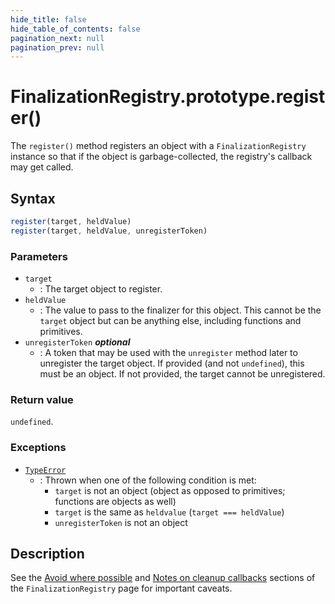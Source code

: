 ```yaml
---
hide_title: false
hide_table_of_contents: false
pagination_next: null
pagination_prev: null
---
```

# FinalizationRegistry.prototype.register()

The `register()` method registers an object with a
`FinalizationRegistry` instance so that if the object is garbage-collected,
the registry's callback may get called.

## Syntax

```js
register(target, heldValue)
register(target, heldValue, unregisterToken)
```

### Parameters

- `target`
  - : The target object to register.
- `heldValue`
  - : The value to pass to the finalizer for this object. This cannot be the `target` object but can be anything else, including functions and primitives.
- `unregisterToken` _**optional**_
  - : A token that may be used with the `unregister` method later to unregister
    the target object. If provided (and not `undefined`), this must be an
    object. If not provided, the target cannot be unregistered.

### Return value

`undefined`.

### Exceptions

- [`TypeError`](../../../globals/TypeError/TypeError.mdx)
  - : Thrown when one of the following condition is met:
    - `target` is not an object (object as opposed to primitives; functions are objects as well)
    - `target` is the same as `heldvalue` (`target === heldValue`)
    - `unregisterToken` is not an object

## Description

See the [Avoid where possible](https://developer.mozilla.org/docs/Web/JavaScript/Reference/Global_Objects/FinalizationRegistry#avoid_where_possible)
and [Notes on cleanup callbacks](https://developer.mozilla.org/docs/Web/JavaScript/Reference/Global_Objects/FinalizationRegistry#notes_on_cleanup_callbacks)
sections of the `FinalizationRegistry` page for important caveats.
